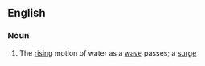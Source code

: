 ==English==

===Noun===
{{en-noun}}

# The [[rising]] motion of water as a [[wave]] passes; a [[surge]]